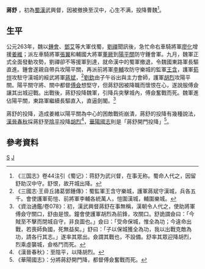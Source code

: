 '''蔣舒''' {{BD|？年||？年||catIdx=J}}，初為[[蜀漢|蜀漢]]武興督，因被撤换至汉中，心生不满，投降曹魏<ref>《三国志》卷44注引《蜀记》：蒋舒为武兴督，在事无称。蜀命人代之，因留舒助汉中守。舒恨，故开城出降。</ref>。

==生平==
公元263年，魏以[[鍾會|鍾會]]、[[鄧艾|鄧艾]]等大軍伐蜀，[[劉禪|劉禪]]聞訊後，急忙命右車騎將軍[[廖化|廖化]]增援[[姜維|姜維]]；派左車騎將軍[[张翼_(三国)|張翼]]和輔國大將軍[[董厥|董厥]]到[[陽平關|陽平關]]防守鍾會軍。九月，魏軍正式全面發動攻勢，劉禪卻不等援軍到達，就命漢中的蜀軍撤退，令魏國東路軍長驅直進。鍾會遂親自帶兵攻陽平關，再派前將軍[[李辅_(曹魏)|李輔]]攻防守樂城的監軍[[王含_(蜀漢)|王含]]，護軍[[荀愷|荀愷]]攻駐守漢城的綏武將軍[[蒋斌_(三国)|蔣斌]]，<ref>《三國志·王毌丘諸葛鄧鍾傳》：蜀監軍王含守樂城，護軍蔣斌守漢城，兵各五千。會使護軍荀愷、前將軍李輔各統萬人，愷圍漢城，輔圍樂城。</ref>[[刘钦_(曹魏)|劉欽]]由子午谷出與主力會師，護軍[[胡烈|胡烈]]攻陽平關。陽平關守將、關中都督[[傅僉|傅僉]]想堅守，但蔣舒因被降職而懷恨在心，遂說服傅僉讓其出城迎戰。出戰後，蔣舒投降魏軍，引降兵突擊城內，傅僉奮戰而死。魏軍進佔陽平關，東路軍繼續長驅直入，直逼劍閣。<ref>《資治通鑑/卷078》：初，漢武興督蔣舒在事無稱，漢朝令人代之，使助將軍傅僉守關口，舒由是恨。鐘會使護軍胡烈為前鋒，攻關口。舒詭謂僉曰：「今賊至不擊而閉城自守，非良圖也。」僉曰：「受命保城，惟全為功；今違命出戰，若喪師負國，死無益矣。」舒曰：「子以保城獲全為功，我以出戰克敵為功，請各行其志。」遂率其眾出。僉謂其戰也，不設備。舒率其眾迎降胡烈，烈乘虛襲城，僉格鬥而死。</ref>

蔣舒的投降，造成姜維以陽平關為中心的困敵戰術崩潰，蔣舒的投降有幾種說法，[[漢晉春秋|漢晉春秋]]採蔣舒至[[陰平|陰平]]投降[[胡烈|胡烈]]<ref>《漢晉春秋》：至陰平，以降胡烈。</ref>，[[華陽國志|華陽國志]]則是「蔣舒開門投降」<ref>《華陽國志》：分將蔣舒開門降，都督傅僉奮戰而死。</ref>。

==參考資料==
{{reflist}}
{{三国人物小作品}}

[[Category:蔣姓|S]]
[[Category:蜀漢軍事人物|J]]